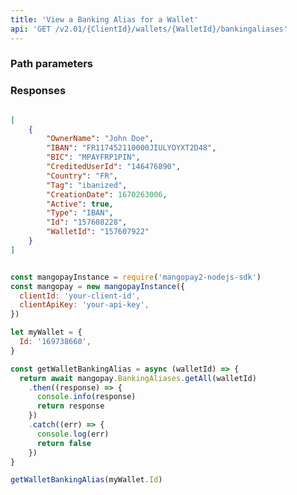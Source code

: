 ```yaml
---
title: 'View a Banking Alias for a Wallet'  
api: 'GET /v2.01/{ClientId}/wallets/{WalletId}/bankingaliases'  
---
```


  

### Path parameters  

<WalletId />  

### Responses  

<AccordionGroup><Accordion title="200 ">  

<OwnerName1Response />  

<IBAN2Response />  

<BIC2Response />  

<CreditedUserId3Response />  

<Country5Response />  

<Tag2Response />  

<CreationDateResponse />  

<Active1Response />  

<Type10Response />  

<IdResponse />  

<WalletId1Response /></Accordion></AccordionGroup>  

<ResponseExample>  

```json 200   

[
    {
        "OwnerName": "John Doe",
        "IBAN": "FR117452110000JIULYOYXT2D48",
        "BIC": "MPAYFRP1PIN",
        "CreditedUserId": "146476890",
        "Country": "FR",
        "Tag": "ibanized",
        "CreationDate": 1670263006,
        "Active": true,
        "Type": "IBAN",
        "Id": "157608228",
        "WalletId": "157607922"
    }
]  

 ```  

</ResponseExample>  

<RequestExample>  
  
```javascript NodeJS  

const mangopayInstance = require('mangopay2-nodejs-sdk')
const mangopay = new mangopayInstance({
  clientId: 'your-client-id',
  clientApiKey: 'your-api-key',
})

let myWallet = {
  Id: '169738660',
}

const getWalletBankingAlias = async (walletId) => {
  return await mangopay.BankingAliases.getAll(walletId)
    .then((response) => {
      console.info(response)
      return response
    })
    .catch((err) => {
      console.log(err)
      return false
    })
}

getWalletBankingAlias(myWallet.Id)  
```  

  
</RequestExample>